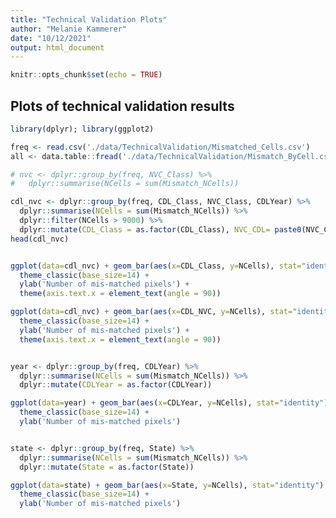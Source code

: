 ```yaml
---
title: "Technical Validation Plots"
author: "Melanie Kammerer"
date: "10/12/2021"
output: html_document
---
```


```r
knitr::opts_chunk$set(echo = TRUE)
```

## Plots of technical validation results

```r
library(dplyr); library(ggplot2)

freq <- read.csv('./data/TechnicalValidation/Mismatched_Cells.csv')
all <- data.table::fread('./data/TechnicalValidation/Mismatch_ByCell.csv')

# nvc <- dplyr::group_by(freq, NVC_Class) %>%
#   dplyr::summarise(NCells = sum(Mismatch_NCells))

cdl_nvc <- dplyr::group_by(freq, CDL_Class, NVC_Class, CDLYear) %>%
  dplyr::summarise(NCells = sum(Mismatch_NCells)) %>%
  dplyr::filter(NCells > 9000) %>%
  dplyr::mutate(CDL_Class = as.factor(CDL_Class), NVC_CDL= paste0(NVC_Class, "_", CDL_Class))
head(cdl_nvc)


ggplot(data=cdl_nvc) + geom_bar(aes(x=CDL_Class, y=NCells), stat="identity") +
  theme_classic(base_size=14) +
  ylab('Number of mis-matched pixels') +
  theme(axis.text.x = element_text(angle = 90))

ggplot(data=cdl_nvc) + geom_bar(aes(x=CDL_NVC, y=NCells), stat="identity") +
  theme_classic(base_size=14) +
  ylab('Number of mis-matched pixels') +
  theme(axis.text.x = element_text(angle = 90))


year <- dplyr::group_by(freq, CDLYear) %>%
  dplyr::summarise(NCells = sum(Mismatch_NCells)) %>%
  dplyr::mutate(CDLYear = as.factor(CDLYear))

ggplot(data=year) + geom_bar(aes(x=CDLYear, y=NCells), stat="identity") +
  theme_classic(base_size=14) +
  ylab('Number of mis-matched pixels')


state <- dplyr::group_by(freq, State) %>%
  dplyr::summarise(NCells = sum(Mismatch_NCells)) %>%
  dplyr::mutate(State = as.factor(State))

ggplot(data=state) + geom_bar(aes(x=State, y=NCells), stat="identity") +
  theme_classic(base_size=14) +
  ylab('Number of mis-matched pixels')

```

